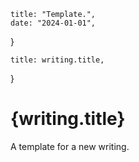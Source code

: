 	title: "Template.",
	date: "2024-01-01",
}

	title: writing.title,
}

# {writing.title}

A template for a new writing.